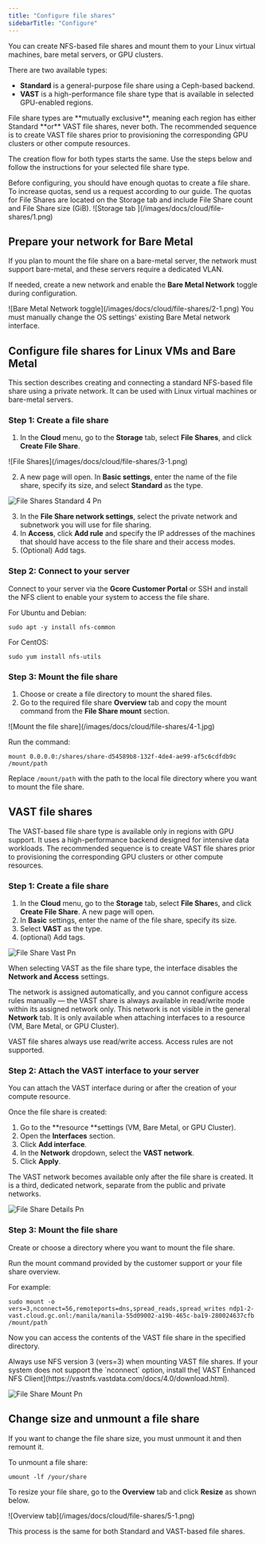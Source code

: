 ```yaml
---
title: "Configure file shares"
sidebarTitle: "Configure"
---
```


You can create NFS-based file shares and mount them to your Linux virtual machines, bare metal servers, or GPU clusters.

There are two available types:

- **Standard** is a general-purpose file share using a Ceph-based backend.
- **VAST** is a high-performance file share type that is available in selected GPU-enabled regions.

<Info>
  File share types are **mutually exclusive**, meaning each region has either Standard **or** VAST file shares, never both.
</Info>

<Info>
  The recommended sequence is to create VAST file shares prior to provisioning the corresponding GPU clusters or other compute resources.
</Info>

The creation flow for both types starts the same. Use the steps below and follow the instructions for your selected file share type.

<Info>
  Before configuring, you should have enough quotas to create a file share. To increase quotas, send us a request according to our guide. The quotas for File Shares are located on the Storage tab and include File Share count and File Share size (GiB).
</Info>

<Frame>
  ![Storage tab ](/images/docs/cloud/file-shares/1.png)
</Frame>

## Prepare your network for Bare Metal

If you plan to mount the file share on a bare-metal server, the network must support bare-metal, and these servers require a dedicated VLAN.

If needed, create a new network and enable the **Bare Metal Network** toggle during configuration.

<Frame>
  ![Bare Metal Network toggle](/images/docs/cloud/file-shares/2-1.png)
</Frame>

<Info>
  You must manually change the OS settings' existing Bare Metal network interface.
</Info>

## Configure file shares for Linux VMs and Bare Metal

This section describes creating and connecting a standard NFS-based file share using a private network. It can be used with Linux virtual machines or bare-metal servers.

### Step 1: Create a file share

1. In the **Cloud** menu, go to the **Storage** tab, select **File Shares**, and click **Create File Share**.

<Frame>
  ![File Shares](/images/docs/cloud/file-shares/3-1.png)
</Frame>

2. A new page will open. In **Basic settings**, enter the name of the file share, specify its size, and select **Standard** as the type.

![File Shares Standard 4 Pn](/images/file-shares-standard-4.png)

3. In the **File Share network settings**, select the private network and subnetwork you will use for file sharing.
4. In **Access**, click **Add rule** and specify the IP addresses of the machines that should have access to the file share and their access modes.
5. (Optional) Add tags.

### Step 2: Connect to your server

Connect to your server via the **Gcore Customer Portal** or SSH and install the NFS client to enable your system to access the file share.

For Ubuntu and Debian:

`sudo apt -y install nfs-common`

For CentOS:

`sudo yum install nfs-utils`

### Step 3: Mount the file share

1. Choose or create a file directory to mount the shared files.
2. Go to the required file share **Overview** tab and copy the mount command from the **File Share mount** section.

<Frame>
  ![Mount the file share](/images/docs/cloud/file-shares/4-1.jpg)
</Frame>

Run the command:

`mount 0.0.0.0:/shares/share-d54589b8-132f-4de4-ae99-af5c6cdfdb9c /mount/path`

Replace `/mount/path` with the path to the local file directory where you want to mount the file share.

## VAST file shares

<Info>
  The VAST-based file share type is available only in regions with GPU support. It uses a high-performance backend designed for intensive data workloads.
</Info>

<Info>
  The recommended sequence is to create VAST file shares prior to provisioning the corresponding GPU clusters or other compute resources.
</Info>

### Step 1: Create a file share

1. In the **Cloud** menu, go to the **Storage** tab, select **File Share**s, and click **Create File Share**. A new page will open.
2. In **Basic** settings, enter the name of the file share, specify its size.
3. Select **VAST** as the type.
4. (optional) Add tags.

![File Share Vast Pn](/images/file-share-vast.png)

When selecting VAST as the file share type, the interface disables the **Network and Access** settings.

The network is assigned automatically, and you cannot configure access rules manually — the VAST share is always available in read/write mode within its assigned network only. This network is not visible in the general **Network** tab. It is only available when attaching interfaces to a resource (VM, Bare Metal, or GPU Cluster).

VAST file shares always use read/write access. Access rules are not supported.

### Step 2: Attach the VAST interface to your server

You can attach the VAST interface during or after the creation of your compute resource.

Once the file share is created:

1. Go to the \*\*resource \*\*settings (VM, Bare Metal, or GPU Cluster).
2. Open the **Interfaces** section.
3. Click **Add interface**.
4. In the **Network** dropdown, select the **VAST network**.
5. Click **Apply**.

The VAST network becomes available only after the file share is created. It is a third, dedicated network, separate from the public and private networks.

![File Share Details Pn](/images/file-share-details.png)

### Step 3: Mount the file share

Create or choose a directory where you want to mount the file share.

Run the mount command provided by the customer support or your file share overview.

For example:

`sudo mount -o vers=3,nconnect=56,remoteports=dns,spread_reads,spread_writes ndp1-2-vast.cloud.gc.onl:/manila/manila-55d09002-a19b-465c-ba19-280024637cfb /mount/path`

Now you can access the contents of the VAST file share in the specified directory.

<Info>
  Always use NFS version 3 (vers=3) when mounting VAST file shares. If your system does not support the `nconnect` option, install the[ VAST Enhanced NFS Client](https://vastnfs.vastdata.com/docs/4.0/download.html).
</Info>

![File Share Mount Pn](/images/file-share-mount.png)

## Change size and unmount a file share

If you want to change the file share size, you must unmount it and then remount it.

To unmount a file share:

`umount -lf /your/share`

To resize your file share, go to the **Overview** tab and click **Resize** as shown below.

<Frame>
  ![Overview tab](/images/docs/cloud/file-shares/5-1.png)
</Frame>

This process is the same for both Standard and VAST-based file shares.